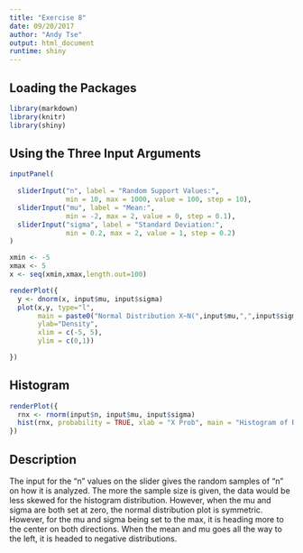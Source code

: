 ```yaml
---
title: "Exercise 8"
date: 09/20/2017
author: "Andy Tse"
output: html_document
runtime: shiny
---
```


## Loading the Packages
```r
library(markdown)
library(knitr)
library(shiny)
```


## Using the Three Input Arguments
```r
inputPanel(
  
  sliderInput("n", label = "Random Support Values:",
              min = 10, max = 1000, value = 100, step = 10),
  sliderInput("mu", label = "Mean:",
              min = -2, max = 2, value = 0, step = 0.1),
  sliderInput("sigma", label = "Standard Deviation:",
              min = 0.2, max = 2, value = 1, step = 0.2)
)

xmin <- -5
xmax <- 5
x <- seq(xmin,xmax,length.out=100)

renderPlot({
  y <- dnorm(x, input$mu, input$sigma)
  plot(x,y, type="l", 
       main = paste0("Normal Distribution X~N(",input$mu,",",input$sigma,")"),
       ylab="Density",
       xlim = c(-5, 5), 
       ylim = c(0,1))

})
```

## Histogram
```r
renderPlot({
  rnx <- rnorm(input$n, input$mu, input$sigma)
  hist(rnx, probability = TRUE, xlab = "X Prob", main = "Histogram of RN", xlim = c(-4,4), ylim = c(0,1))
})

```


## Description

The input for the "n" values on the slider gives the random samples of "n" on how it is analyzed. The more the sample size is given, the data would be less skewed for the histogram distribution. However, when the mu and sigma are both set at zero, the normal distribution plot is symmetric. However, for the mu and sigma being set to the max, it is heading more to the center on both directions. When the mean and mu goes all the way to the left, it is headed to negative distributions. 
